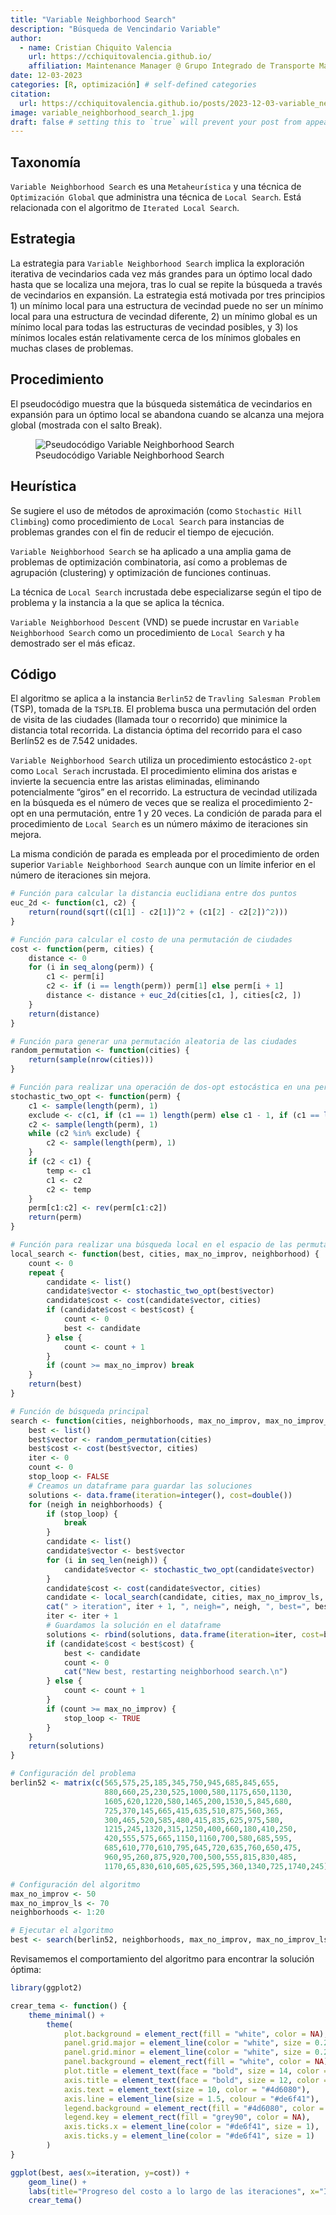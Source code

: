 ```yaml
---
title: "Variable Neighborhood Search"
description: "Búsqueda de Vencindario Variable"
author:
  - name: Cristian Chiquito Valencia
    url: https://cchiquitovalencia.github.io/
    affiliation: Maintenance Manager @ Grupo Integrado de Transporte Masivo S.A.
date: 12-03-2023
categories: [R, optimización] # self-defined categories
citation: 
  url: https://cchiquitovalencia.github.io/posts/2023-12-03-variable_neighborhood_search/ 
image: variable_neighborhood_search_1.jpg
draft: false # setting this to `true` will prevent your post from appearing on your listing page until you're ready!
---
```


## Taxonomía

`Variable Neighborhood Search` es una `Metaheurística` y una técnica de `Optimización Global` que administra una técnica de `Local Search`. Está relacionada con el algoritmo de `Iterated Local Search`.

## Estrategia

La estrategia para `Variable Neighborhood Search` implica la exploración iterativa de vecindarios cada vez más grandes para un óptimo local dado hasta que se localiza una mejora, tras lo cual se repite la búsqueda a través de vecindarios en expansión. La estrategia está motivada por tres principios 1) un mínimo local para una estructura de vecindad puede no ser un mínimo local para una estructura de vecindad diferente, 2) un mínimo global es un mínimo local para todas las estructuras de vecindad posibles, y 3) los mínimos locales están relativamente cerca de los mínimos globales en muchas clases de problemas.

## Procedimiento

El pseudocódigo muestra que la búsqueda sistemática de vecindarios en expansión para un óptimo local se abandona cuando se alcanza una mejora global (mostrada con el salto Break).

![Pseudocódigo Variable Neighborhood Search](psd_variable_neighborhood_search.png)

## Heurística

Se sugiere el uso de métodos de aproximación (como `Stochastic Hill Climbing`) como procedimiento de `Local Search` para instancias de problemas grandes con el fin de reducir el tiempo de ejecución.

`Variable Neighborhood Search` se ha aplicado a una amplia gama de problemas de optimización combinatoria, así como a problemas de agrupación (clustering) y optimización de funciones continuas.

La técnica de `Local Search` incrustada debe especializarse según el tipo de problema y la instancia a la que se aplica la técnica.

`Variable Neighborhood Descent` (VND) se puede incrustar en `Variable Neighborhood Search` como un procedimiento de `Local Search` y ha demostrado ser el más eficaz.

## Código

El algoritmo se aplica a la instancia `Berlin52` de `Travling Salesman Problem` (TSP), tomada de la `TSPLIB`. El problema busca una permutación del orden de visita de las ciudades (llamada tour o recorrido) que minimice la distancia total recorrida. La distancia óptima del recorrido para el caso Berlín52 es de 7.542 unidades.

`Variable Neighborhood Search` utiliza un procedimiento estocástico `2-opt` como `Local Serach` incrustada. El procedimiento elimina dos aristas e invierte la secuencia entre las aristas eliminadas, eliminando potencialmente "giros" en el recorrido. La estructura de vecindad utilizada en la búsqueda es el número de veces que se realiza el procedimiento 2-opt en una permutación, entre 1 y 20 veces. La condición de parada para el procedimiento de `Local Search` es un número máximo de iteraciones sin mejora.

La misma condición de parada es empleada por el procedimiento de orden superior `Variable Neighborhood Search` aunque con un límite inferior en el número de iteraciones sin mejora.

```r
# Función para calcular la distancia euclidiana entre dos puntos
euc_2d <- function(c1, c2) {
    return(round(sqrt((c1[1] - c2[1])^2 + (c1[2] - c2[2])^2)))
}

# Función para calcular el costo de una permutación de ciudades
cost <- function(perm, cities) {
    distance <- 0
    for (i in seq_along(perm)) {
        c1 <- perm[i]
        c2 <- if (i == length(perm)) perm[1] else perm[i + 1]
        distance <- distance + euc_2d(cities[c1, ], cities[c2, ])
    }
    return(distance)
}

# Función para generar una permutación aleatoria de las ciudades
random_permutation <- function(cities) {
    return(sample(nrow(cities)))
}

# Función para realizar una operación de dos-opt estocástica en una permutación
stochastic_two_opt <- function(perm) {
    c1 <- sample(length(perm), 1)
    exclude <- c(c1, if (c1 == 1) length(perm) else c1 - 1, if (c1 == length(perm)) 1 else c1 + 1)
    c2 <- sample(length(perm), 1)
    while (c2 %in% exclude) {
        c2 <- sample(length(perm), 1)
    }
    if (c2 < c1) {
        temp <- c1
        c1 <- c2
        c2 <- temp
    }
    perm[c1:c2] <- rev(perm[c1:c2])
    return(perm)
}

# Función para realizar una búsqueda local en el espacio de las permutaciones
local_search <- function(best, cities, max_no_improv, neighborhood) {
    count <- 0
    repeat {
        candidate <- list()
        candidate$vector <- stochastic_two_opt(best$vector)
        candidate$cost <- cost(candidate$vector, cities)
        if (candidate$cost < best$cost) {
            count <- 0
            best <- candidate
        } else {
            count <- count + 1
        }
        if (count >= max_no_improv) break
    }
    return(best)
}

# Función de búsqueda principal
search <- function(cities, neighborhoods, max_no_improv, max_no_improv_ls) {
    best <- list()
    best$vector <- random_permutation(cities)
    best$cost <- cost(best$vector, cities)
    iter <- 0
    count <- 0
    stop_loop <- FALSE
    # Creamos un dataframe para guardar las soluciones
    solutions <- data.frame(iteration=integer(), cost=double())
    for (neigh in neighborhoods) {
        if (stop_loop) {
            break
        }
        candidate <- list()
        candidate$vector <- best$vector
        for (i in seq_len(neigh)) {
            candidate$vector <- stochastic_two_opt(candidate$vector)
        }
        candidate$cost <- cost(candidate$vector, cities)
        candidate <- local_search(candidate, cities, max_no_improv_ls, neigh)
        cat(" > iteration", iter + 1, ", neigh=", neigh, ", best=", best$cost, "\n")
        iter <- iter + 1
        # Guardamos la solución en el dataframe
        solutions <- rbind(solutions, data.frame(iteration=iter, cost=best$cost))
        if (candidate$cost < best$cost) {
            best <- candidate
            count <- 0
            cat("New best, restarting neighborhood search.\n")
        } else {
            count <- count + 1
        }
        if (count >= max_no_improv) {
            stop_loop <- TRUE
        }
    }
    return(solutions)
}

# Configuración del problema
berlin52 <- matrix(c(565,575,25,185,345,750,945,685,845,655,
                     880,660,25,230,525,1000,580,1175,650,1130,
                     1605,620,1220,580,1465,200,1530,5,845,680,
                     725,370,145,665,415,635,510,875,560,365,
                     300,465,520,585,480,415,835,625,975,580,
                     1215,245,1320,315,1250,400,660,180,410,250,
                     420,555,575,665,1150,1160,700,580,685,595,
                     685,610,770,610,795,645,720,635,760,650,475,
                     960,95,260,875,920,700,500,555,815,830,485,
                     1170,65,830,610,605,625,595,360,1340,725,1740,245), ncol = 2, byrow = TRUE)

# Configuración del algoritmo
max_no_improv <- 50
max_no_improv_ls <- 70
neighborhoods <- 1:20

# Ejecutar el algoritmo
best <- search(berlin52, neighborhoods, max_no_improv, max_no_improv_ls)
```

Revisamemos el comportamiento del algoritmo para encontrar la solución óptima:

```r
library(ggplot2)

crear_tema <- function() {
    theme_minimal() +
        theme(
            plot.background = element_rect(fill = "white", color = NA), 
            panel.grid.major = element_line(color = "white", size = 0.2), 
            panel.grid.minor = element_line(color = "white", size = 0.2), 
            panel.background = element_rect(fill = "white", color = NA), 
            plot.title = element_text(face = "bold", size = 14, color = "#4d6080"),
            axis.title = element_text(face = "bold", size = 12, color = "#4d6080"),
            axis.text = element_text(size = 10, color = "#4d6080"),
            axis.line = element_line(size = 1.5, colour = "#de6f41"), 
            legend.background = element_rect(fill = "#4d6080", color = NA), 
            legend.key = element_rect(fill = "grey90", color = NA),
            axis.ticks.x = element_line(color = "#de6f41", size = 1),
            axis.ticks.y = element_line(color = "#de6f41", size = 1)
        )
}

ggplot(best, aes(x=iteration, y=cost)) +
    geom_line() +
    labs(title="Progreso del costo a lo largo de las iteraciones", x="Iteración", y="Costo")+
    crear_tema()
```
